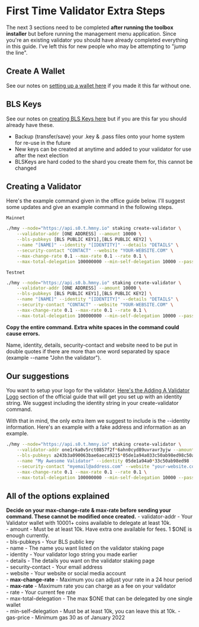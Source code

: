 # First Time Validator Extra Steps
The next 3 sections need to be completed **after running the toolbox installer** but before running the management menu application. Since you're an existing validator you should have already completed everything in this guide. I've left this for new people who may be attempting to "jump the line".

## Create A Wallet
See our notes on [setting up a wallet here](/companion/new/before#create-a-wallet) if you made it this far without one.

## BLS Keys
See our notes on [creating BLS Keys here]() but if you are this far you should already have these.
- Backup (transfer/save) your .key & .pass files onto your home system for re-use in the future
- New keys can be created at anytime and added to your validator for use after the next election
- BLSKeys are hard coded to the shard you create them for, this cannot be changed

## Creating a Validator
Here's the example command given in the office guide below. I'll suggest some updates and give an example command in the following steps.

`Mainnet`

```bash
./hmy --node="https://api.s0.t.hmny.io" staking create-validator \
    --validator-addr [ONE ADDRESS] --amount 10000 \
    --bls-pubkeys [BLS PUBLIC KEY1],[BLS PUBLIC KEY2] \
    --name "[NAME]" --identity "[IDENTITY]" --details "DETAILS" \
    --security-contact "CONTACT" --website "YOUR-WEBSITE.COM" \
    --max-change-rate 0.1 --max-rate 0.1 --rate 0.1 \
    --max-total-delegation 100000000 --min-self-delegation 10000 --passphrase --gas-price 30
```

`Testnet`

```bash
./hmy --node="https://api.s0.b.hmny.io" staking create-validator \
    --validator-addr [ONE ADDRESS] --amount 10000 \
    --bls-pubkeys [BLS PUBLIC KEY1],[BLS PUBLIC KEY2] \
    --name "[NAME]" --identity "[IDENTITY]" --details "DETAILS" \
    --security-contact "CONTACT" --website "YOUR-WEBSITE.COM" \
    --max-change-rate 0.1 --max-rate 0.1 --rate 0.1 \
    --max-total-delegation 100000000 --min-self-delegation 10000 --passphrase --gas-price 30
```

**Copy the entire command. Extra white spaces in the command could cause errors.**

Name, identity, details, security-contact and website need to be put in double quotes if there are more than one word separated by space \(example --name "John the validator"\).

## Our suggestions
You want to setup your logo for the validator. [Here's the Adding A Validator Logo](https://docs.harmony.one/home/network/validators/managing-a-validator/adding-a-validator-logo) section of the official guide that will get you set up with an identity string. We suggest including the identity string in your create-validator command.
 
With that in mind, the only extra item we suggest to include is the --identity information. Here's an example with a fake address and information as an example.

```bash
./hmy --node="https://api.s0.t.hmny.io" staking create-validator \
    --validator-addr one1rka0v5rct0857f2f*6ahn0cyd89uvravr3yjw --amount 10000 \
    --bls-pubkeys a243b3a090063bae6aeca9215*05de1a94a033c50ab98ed98c50ab98ed984c9cf23513585e1af0cc4c9cf23513585e1af0cc \
    --name "My Awesome Validator" --identity 05de1a94a0*33c50ab98ed98 --details "All your validator notes that show up on the staking.harmony.one site" \
    --security-contact "myemail@address.com" --website "your-website.com" \
    --max-change-rate 0.1 --max-rate 0.1 --rate 0.1 \
    --max-total-delegation 100000000 --min-self-delegation 10000 --passphrase --gas-price 30
```

## All of the options explained
**Decide on your max-change-rate & max-rate before sending your command. These cannot be modified once created.**
    - validator-addr - Your Validator wallet with 10001+ coins available to delegate at least 10k.  
    - amount - Must be at least 10k. Have extra one available for fees. 1 $ONE is enough currently.  
    - bls-pubkeys - Your BLS public key  
    - name - The name you want listed on the validator staking page  
    - identity - Your validator logo string you made earlier  
    - details - The details you want on the validator staking page  
    - security-contact - Your email address  
    - website - Your website or social media account  
    - **max-change-rate** - Maximum you can adjust your rate in a 24 hour period  
    - **max-rate** - Maximum rate you can charge as a fee on your validator  
    - rate - Your current fee rate  
    - max-total-delegation - The max $ONE that can be delegated by one single wallet  
    - min-self-delegation - Must be at least 10k, you can leave this at 10k.
    - gas-price - Minimum gas 30 as of January 2022
